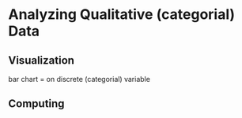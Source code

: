 # Analyzing Qualitative (categorial) Data

## Visualization

bar chart = on discrete (categorial) variable

## Computing